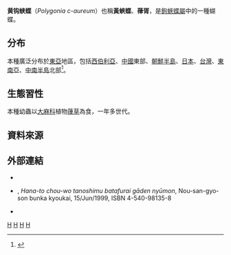 {{NoteTA|G1=Butterfly}}
{{Speciesbox
| taxon = Polygonia c-aureum
| image = Polygonia c-aureum lunulata dorsal view 20140614.jpg
| image_caption =
| image2 = Polygonia c-aureum lunulata ventral view 20141207.jpg
| image2_caption = 台灣產亞種（''P. c. lunulata''）
| binomial_authority = ([[卡尔·林奈|Linnaeus]], 1758)
| synonyms = '''''Nymphalis c-aureum'''''
}}

'''黄钩蛱蝶'''（''Polygonia c-aureum''）也稱'''黃蛺蝶'''、'''葎胥'''，是[[鉤蛺蝶屬|鉤蛺蝶屬]]中的一種蝴蝶。

==分布==
本種廣泛分布於[[東亞|東亞]]地區，包括[[西伯利亞|西伯利亞]]、[[中國|中國]]東部、[[朝鮮半島|朝鮮半島]]、[[日本|日本]]、[[台灣|台灣]]、[[東南亞|東南亞]]、[[中南半島|中南半島]]北部<ref name="978-986-177-668-2">{{cite book|author=徐堉峰 |coauthors= |title=台灣蝴蝶圖鑑．下（蛺蝶） |year=2013 |publisher=晨星出版社 |location=台中市 |isbn=978-986-177-668-2 }}</ref>。

==生態習性==
本種幼蟲以[[大麻科|大麻科]]植物[[葎草|葎草]]為食，一年多世代。

==資料來源==
{{reflist}}

==外部連結==
* {{TaiBNET| zh=黄钩蛱蝶| id=347192| binomial=Polygonia c-aureum| sub = lunulata| authority=Esaki & Nakahara, 1923| var= | accessdate=2014/12/25}} 
*{{aut|Kazuo UNNO et al.}}, ''Hana-to chou-wo tanoshimu batafurai gāden nyūmon'', Nou-san-gyo-son bunka kyoukai, 15/Jun/1999, ISBN 4-540-98135-8
* {{Commonscat-inline|Polygonia c-aureum|黄钩蛱蝶}}
{{taxonbar}}
[[Category:_1758年描述的昆虫|H]]
[[Category:钩蛱蝶属|H]]
[[Category:臺灣蝴蝶|H]]
[[Category:卡尔·林奈命名的生物分类|H]]
